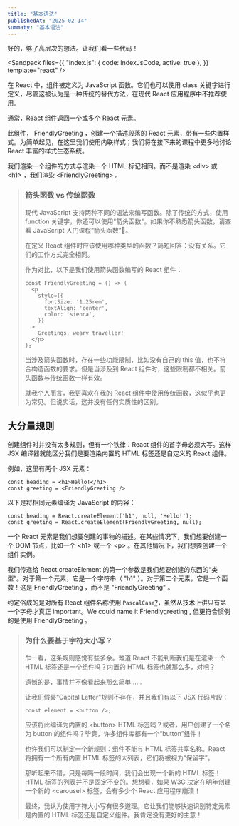 ```yaml
---
title: "基本语法"
publishedAt: "2025-02-14"
summaty: "基本语法"
---
```


好的，够了高层次的想法。让我们看一些代码！



<Sandpack
  files={{
    "index.js": { code: indexJsCode, active: true },
  }}
  template="react"
/>

在 React 中，组件被定义为 JavaScript 函数。它们也可以使用 class 关键字进行定义，尽管这被认为是一种传统的替代方法，在现代 React 应用程序中不推荐使用。

通常，React 组件返回一个或多个 React 元素。

此组件， FriendlyGreeting ，创建一个描述段落的 React 元素，带有一些内置样式。为简单起见，在这里我们使用内联样式；我们将在接下来的课程中更多地讨论 React 丰富的样式生态系统。

我们渲染一个组件的方式与渲染一个 HTML 标记相同。而不是渲染 \<div\> 或 \<h1\> ，我们渲染 \<FriendlyGreeting\> 。

> ### 箭头函数 vs 传统函数
>
> 现代 JavaScript 支持两种不同的语法来编写函数。除了传统的方式，使用 function 关键字，你还可以使用"箭头函数"。如果你不熟悉箭头函数，请查看 JavaScript 入门课程“箭头函数”👀。
>
> 在定义 React 组件时应该使用哪种类型的函数？简短回答：没有关系。它们的工作方式完全相同。
>
> 作为对比，以下是我们使用箭头函数编写的 React 组件：
>
> ```JSX
> const FriendlyGreeting = () => (
>   <p
>     style={{
>       fontSize: '1.25rem',
>       textAlign: 'center',
>       color: 'sienna',
>     }}
>   >
>     Greetings, weary traveller!
>   </p>
> );
> ```
>
> 当涉及箭头函数时，存在一些功能限制，比如没有自己的 this 值，也不符合构造函数的要求。但是当涉及到 React 组件时，这些限制都不相关。箭头函数与传统函数一样有效。
>
> 就我个人而言，我更喜欢在我的 React 组件中使用传统函数，这似乎也更为常见。但说实话，这并没有任何实质性的区别。

## 大分量规则

创建组件时并没有太多规则，但有一个铁律：React 组件的首字母必须大写。这样 JSX 编译器就能区分我们是要渲染内置的 HTML 标签还是自定义的 React 组件。

例如，这里有两个 JSX 元素：

```JSX
const heading = <h1>Hello!</h1>
const greeting = <FriendlyGreeting />
```

以下是将相同元素编译为 JavaScript 的内容：

```JSX
const heading = React.createElement('h1', null, 'Hello!');
const greeting = React.createElement(FriendlyGreeting, null);
```

一个 React 元素是我们想要创建的事物的描述。在某些情况下，我们想要创建一个 DOM 节点，比如一个 \<h1\> 或一个 \<p\> 。在其他情况下，我们想要创建一个组件实例。

我们传递给 React.createElement 的第一个参数是我们想要创建的东西的“类型”。对于第一个元素，它是一个字符串（ "h1" ）。对于第二个元素，它是一个函数！这是 FriendlyGreeting ，而不是 "FriendlyGreeting" 。

约定俗成的是对所有 React 组件名称使用 `PascalCase`<abbr title="一个格式选项，其中空格被移除，每个单词被大写，包括第一个字母。“hello world” 变成 “HelloWorld”。">?</abbr>，虽然从技术上讲只有第一个字母才真正 important。We could name it Friendlygreeting , 但更符合惯例的是使用 FriendlyGreeting 。

> ### 为什么要基于字符大小写？
>
> 乍一看，这条规则感觉有些多余。难道 React 不能判断我们是在渲染一个 HTML 标签还是一个组件吗？内置的 HTML 标签也就那么多，对吧？
>
> 遗憾的是，事情并不像看起来那么简单……
>
> 让我们假装“Capital Letter”规则不存在，并且我们有以下 JSX 代码片段：
>
> ```JSX
> const element = <button />;
> ```
>
> 应该将此编译为内置的 \<button\> HTML 标签吗？或者，用户创建了一个名为 button 的组件吗？毕竟，许多组件库都有一个“button”组件！
>
> 也许我们可以制定一个新规则：组件不能与 HTML 标签共享名称。React 将拥有一个所有内置 HTML 标签的大列表，它们将被视为“保留字”。
>
> 那听起来不错，只是每隔一段时间，我们会出现一个新的 HTML 标签！HTML 标签的列表并不是固定不变的。想想看，如果 W3C 决定在明年创建一个新的 \<carousel\> 标签，会有多少个 React 应用程序崩溃！
>
> 最终，我认为使用字符大小写有很多道理。它让我们能够快速识别特定元素是内置的 HTML 标签还是自定义组件。我肯定没有更好的主意！
